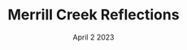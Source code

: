 ---
title: Merrill Creek Reflections
date: April 2 2023
thumb: /photos/5-2-23-merrill-creek/thumb.jpg
cover: /photos/5-2-23-merrill-creek/background.jpg
image1: /photos/5-2-23-merrill-creek/01.jpg
image2: /photos/5-2-23-merrill-creek/02.jpg
image3: /photos/5-2-23-merrill-creek/03.jpg
image4: /photos/5-2-23-merrill-creek/04.jpg
image5: /photos/5-2-23-merrill-creek/05.jpg
image6: /photos/5-2-23-merrill-creek/06.jpg
image7: /photos/5-2-23-merrill-creek/07.jpg
image8: /photos/5-2-23-merrill-creek/08.jpg
image9: /photos/5-2-23-merrill-creek/09.jpg
---